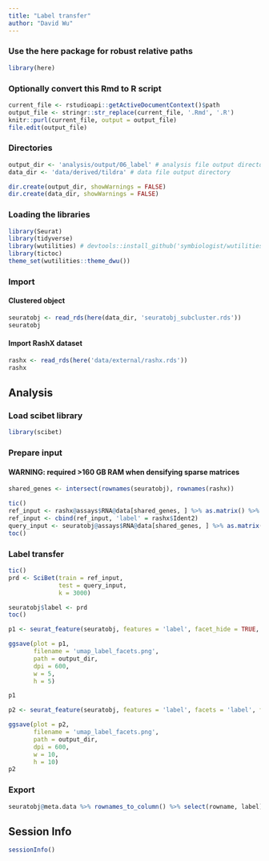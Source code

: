 ```yaml
---
title: "Label transfer"
author: "David Wu"
---
```


### Use the here package for robust relative paths
```r
library(here)
```

### Optionally convert this Rmd to R script 
```r
current_file <- rstudioapi::getActiveDocumentContext()$path
output_file <- stringr::str_replace(current_file, '.Rmd', '.R')
knitr::purl(current_file, output = output_file)
file.edit(output_file)
```

### Directories
```r
output_dir <- 'analysis/output/06_label' # analysis file output directory
data_dir <- 'data/derived/tildra' # data file output directory

dir.create(output_dir, showWarnings = FALSE)
dir.create(data_dir, showWarnings = FALSE)
```

### Loading the libraries
```r
library(Seurat) 
library(tidyverse)
library(wutilities) # devtools::install_github('symbiologist/wutilities')
library(tictoc)
theme_set(wutilities::theme_dwu())
```

### Import
#### Clustered object
```r
seuratobj <- read_rds(here(data_dir, 'seuratobj_subcluster.rds'))
seuratobj
```

#### Import RashX dataset
```r
rashx <- read_rds(here('data/external/rashx.rds'))
rashx
```

## Analysis
### Load scibet library
```r
library(scibet)
```

### Prepare input
#### WARNING: required >160 GB RAM when densifying sparse matrices
```r
shared_genes <- intersect(rownames(seuratobj), rownames(rashx))

tic()
ref_input <- rashx@assays$RNA@data[shared_genes, ] %>% as.matrix() %>% t() %>% as.data.frame()
ref_input <- cbind(ref_input, 'label' = rashx$Ident2)
query_input <- seuratobj@assays$RNA@data[shared_genes, ] %>% as.matrix() %>% t() %>% as.data.frame()
toc()
```
### Label transfer
```r
tic()
prd <- SciBet(train = ref_input,
              test = query_input, 
              k = 3000)

seuratobj$label <- prd
toc()
```


```r
p1 <- seurat_feature(seuratobj, features = 'label', facet_hide = TRUE, color_package = 'carto', color_palette = 'Bold', rasterize_dpi = 600, legend_position = 'none')

ggsave(plot = p1,
       filename = 'umap_label_facets.png',
       path = output_dir,
       dpi = 600,
       w = 5, 
       h = 5)

p1
```

```r
p2 <- seurat_feature(seuratobj, features = 'label', facets = 'label', facet_hide = FALSE, color_package = 'carto', color_palette = 'Bold', label = FALSE, legend_position = 'none', rasterize_dpi = 600)

ggsave(plot = p2,
       filename = 'umap_label_facets.png',
       path = output_dir,
       dpi = 600,
       w = 10, 
       h = 10)
p2
```
### Export
```r
seuratobj@meta.data %>% rownames_to_column() %>% select(rowname, label) %>% write_tsv(here(output_dir, 'labels.tsv'))
```


## Session Info
```r
sessionInfo()
```
